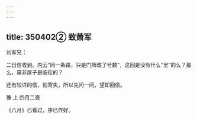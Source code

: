 ```yaml
---
---
---
```

title: 350402② 致萧军
---




刘军兄：

二日信收到。内云“同一条路，只是门牌改了号数”，这回是没有什么“里”的么？那么，莫非屋子是临街的？

还有较详的信，怕寄失，所以先问一问，望即回信。

豫 上 四月二夜

《八月》已看过，序已作好。